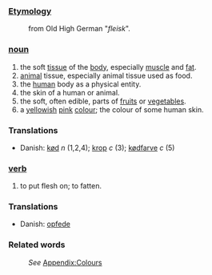 ===[[Etymology]]===
:from Old High German "''fleisk''". 

===[[noun]]===
#the soft [[tissue]] of the [[body]], especially [[muscle]] and [[fat]].
#[[animal]] tissue, especially animal tissue used as food.
#the [[human]] body as a physical entity.
#the skin of a human or animal.
#the soft, often edible, parts of [[fruit]]s or [[vegetable]]s. 
#a [[yellow]]ish [[pink]] [[colour]]; the colour of some human skin.

===Translations===
*Danish: [[kød]] ''n'' (1,2,4); [[krop]] ''c'' (3); [[kødfarve]] ''c'' (5)

===[[verb]]===
#to put flesh on; to fatten.

===Translations===
*Danish: [[opfede]]

===Related words===
:''See'' [[Wiktionary_Appendix:Colours|Appendix:Colours]]